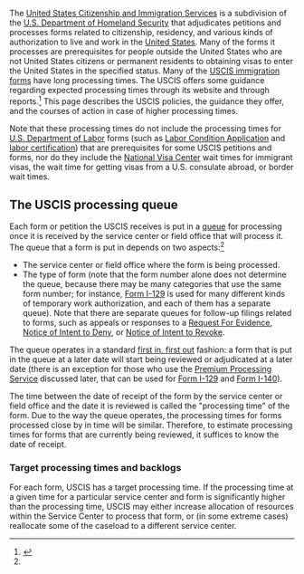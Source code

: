 The [[United States Citizenship and Immigration Services]] is a subdivision of the [[U.S. Department of Homeland Security]] that adjudicates petitions and processes forms related to citizenship, residency, and various kinds of authorization to live and work in the [[United States]]. Many of the forms it processes are prerequisites for people outside the United States who are not United States citizens or permanent residents to obtaining visas to enter the United States in the specified status. Many of the [[USCIS immigration forms]] have long processing times. The USCIS offers some guidance regarding expected processing times through its website and through reports.<ref name=uscis-official>{{cite web|url = https://egov.uscis.gov/cris/processTimesDisplayInit.do|title = https://egov.uscis.gov/cris/processTimesDisplayInit.do|publisher = [[United States Citizenship and Immigration Services]]|accessdate = January 22, 2015}}</ref> This page describes the USCIS policies, the guidance they offer, and the courses of action in case of higher processing times.

Note that these processing times do not include the processing times for [[U.S. Department of Labor]] forms (such as [[Labor Condition Application]] and [[labor certification]]) that are prerequisites for some USCIS petitions and forms, nor do they include the [[National Visa Center]] wait times for immigrant visas, the wait time for getting visas from a U.S. consulate abroad, or border wait times.

== The USCIS processing queue ==

Each form or petition the USCIS receives is put in a [[queue]] for processing once it is received by the service center or field office that will process it. The queue that a form is put in depends on two aspects:<ref name=uscis-official/>

* The service center or field office where the form is being processed.
* The type of form (note that the form number alone does not determine the queue, because there may be many categories that use the same form number; for instance, [[Form I-129]] is used for many different kinds of temporary work authorization, and each of them has a separate queue). Note that there are separate queues for follow-up filings related to forms, such as appeals or responses to a [[Request For Evidence]], [[Notice of Intent to Deny]], or [[Notice of Intent to Revoke]].

The queue operates in a standard [[first in, first out]] fashion: a form that is put in the queue at a later date will start being reviewed or adjudicated at a later date (there is an exception for those who use the [[Premium Processing Service]] discussed later, that can be used for [[Form I-129]] and [[Form I-140]]). 

The time between the date of receipt of the form by the service center or field office and the date it is reviewed is called the "processing time" of the form. Due to the way the queue operates, the processing times for forms processed close by in time will be similar. Therefore, to estimate processing times for forms that are currently being reviewed, it suffices to know the date of receipt.

=== Target processing times and backlogs ===

For each form, USCIS has a target processing time. If the processing time at a given time for a particular service center and form is significantly higher than the processing time, USCIS may either increase allocation of resources within the Service Center to process that form, or (in some extreme cases) reallocate some of the caseload to a different service center.
